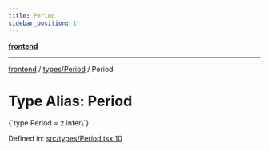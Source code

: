 ```yaml
---
title: Period
sidebar_position: 1
---
```



[**frontend**](../../..)

***

[frontend](../../..) / [types/Period](..) / Period

# Type Alias: Period

<CodeBlock language="ts">
{`type Period = z.infer\<typeof [PeriodSchema](../variables/PeriodSchema)\>`}
</CodeBlock>

Defined in: [src/types/Period.tsx:10](https://github.com/svsticky/CommitteeClash/blob/cf8a63ee123fe6ef8b9cc633622ca8c3bc6fa48a/frontend/src/types/Period.tsx#L10)
